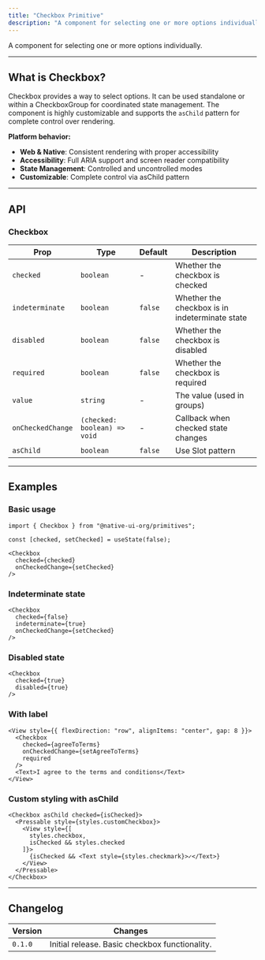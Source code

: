 ```yaml
---
title: "Checkbox Primitive"
description: "A component for selecting one or more options individually."
---
```


A component for selecting one or more options individually.

---

## What is Checkbox?

Checkbox provides a way to select options. It can be used standalone or within a CheckboxGroup for coordinated state management. The component is highly customizable and supports the `asChild` pattern for complete control over rendering.

**Platform behavior:**
- **Web & Native**: Consistent rendering with proper accessibility
- **Accessibility**: Full ARIA support and screen reader compatibility
- **State Management**: Controlled and uncontrolled modes
- **Customizable**: Complete control via asChild pattern

---

## API

### Checkbox

| Prop              | Type                      | Default | Description                                    |
|-------------------|---------------------------|---------|------------------------------------------------|
| `checked`         | `boolean`                 | -       | Whether the checkbox is checked                |
| `indeterminate`   | `boolean`                 | `false` | Whether the checkbox is in indeterminate state |
| `disabled`        | `boolean`                 | `false` | Whether the checkbox is disabled               |
| `required`        | `boolean`                 | `false` | Whether the checkbox is required               |
| `value`           | `string`                  | -       | The value (used in groups)                     |
| `onCheckedChange` | `(checked: boolean) => void` | -    | Callback when checked state changes            |
| `asChild`         | `boolean`                 | `false` | Use Slot pattern                               |

---

## Examples

### Basic usage

```tsx
import { Checkbox } from "@native-ui-org/primitives";

const [checked, setChecked] = useState(false);

<Checkbox 
  checked={checked} 
  onCheckedChange={setChecked} 
/>
```

### Indeterminate state

```tsx
<Checkbox 
  checked={false}
  indeterminate={true}
  onCheckedChange={setChecked} 
/>
```

### Disabled state

```tsx
<Checkbox 
  checked={true}
  disabled={true}
/>
```

### With label

```tsx
<View style={{ flexDirection: "row", alignItems: "center", gap: 8 }}>
  <Checkbox 
    checked={agreeToTerms} 
    onCheckedChange={setAgreeToTerms}
    required
  />
  <Text>I agree to the terms and conditions</Text>
</View>
```

### Custom styling with asChild

```tsx
<Checkbox asChild checked={isChecked}>
  <Pressable style={styles.customCheckbox}>
    <View style={[
      styles.checkbox,
      isChecked && styles.checked
    ]}>
      {isChecked && <Text style={styles.checkmark}>✓</Text>}
    </View>
  </Pressable>
</Checkbox>
```

---

## Changelog

| Version | Changes                                    |
|---------|--------------------------------------------|
| `0.1.0` | Initial release. Basic checkbox functionality. |
